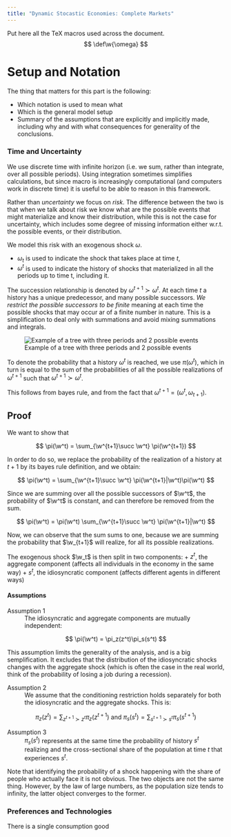 ```yaml
---
title: "Dynamic Stocastic Economies: Complete Markets"
---
```

:::{.hidden}
Put here all the TeX macros used across the document.
$$
\def\w{\omega}
$$

:::
# Setup and Notation

The thing that matters for this part is the following:

+ Which notation is used to mean what
+ Which is the general model setup
+ Summary of the assumptions that are explicitly and implicitly made, including why and with what consequences for generality of the conclusions.

### Time and Uncertainty

We use discrete time with infinite horizon (i.e. we sum, rather than integrate, over all possible periods). Using integration sometimes simplifies calculations, but since macro is increasingly computational (and computers work in discrete time) it is useful to be able to reason in this framework.

Rather than *uncertainty* we focus on *risk*. The difference between the two is that when we talk about risk we know what are the possible events that might materialize and know their distribution, while this is not the case for uncertainty, which includes some degree of missing information either w.r.t. the possible events, or their distribution.

We model this risk with an exogenous shock $\omega$. 

+ $\omega_t$ is used to indicate the shock that takes place at time $t$,
+ $\omega^t$ is used to indicate the history of shocks that materialized in all the periods up to time t, including it.

The succession relationship is denoted by $\omega^{t+1} \succ \omega^t$. At each time $t$ a history has a unique predecessor, and many possible successors. *We restrict the possible successors to be finite* meaning at each time the possible shocks that may occur ar of a finite number in nature. This is a simplification to deal only with summations and avoid mixing summations and integrals.

![Example of a tree with three periods and 2 possible events](figures/macro_01_01.png)

To denote the probability that a history $\omega^t$ is reached, we use $\pi(\omega^t)$, which in turn is equal to the sum of the probabilities of all the possible realizations of $\omega^{t+1}$ such that $\omega^{t+1}\succ \omega^t$.

This follows from bayes rule, and from the fact that $\omega^{t+1} = (\omega^t, \omega_{t+1})$.

::: {.callout-note appearance="minimal" collapse="true"}
## Proof

We want to show that 

$$
\pi(\w^t) = \sum_{\w^{t+1}\succ \w^t} \pi(\w^{t+1})
$$

In order to do so, we replace the probability of the realization of a history at $t+1$ by its bayes rule definition, and we obtain:

$$
\pi(\w^t) = \sum_{\w^{t+1}\succ \w^t} \pi(\w^{t+1}|\w^t)\pi(\w^t)
$$

Since we are summing over all the possible successors of $\w^t$, the probability of $\w^t$ is constant, and can therefore be removed from the sum.

$$
\pi(\w^t) = \pi(\w^t)  \sum_{\w^{t+1}\succ \w^t} \pi(\w^{t+1}|\w^t)
$$

Now, we can observe that the sum sums to one, because we are summing the probability that $\w_{t+1}$ will realize, for all its possible realizations.
:::

The exogenous shock $\w_t$ is then split in two components:
+ $z^t$, the aggregate component (affects all individuals in the economy in the same way)
+ $s^t$, the idiosyncratic component (affects different agents in different ways)

::: {.callout-important}
#### Assumptions

Assumption 1
: The idiosyncratic and aggregate components are mutually independent:

$$
\pi(\w^t) = \pi_z(z^t)\pi_s(s^t)
$$

This assumption limits the generality of the analysis, and is a big semplification. It excludes that the distribution of the idiosyncratic shocks changes with the aggregate shock (which is often the case in the real world, think of the probability of losing a job during a recession).

Assumption 2
: We assume that the conditioning restriction holds separately for both the idiosyncratic and the aggregate shocks. This is:

$$
\pi_z(z^t) = \sum_{z^{t+1}\succ z^t} \pi_z(z^{t+1}) \text{ and } \pi_s(s^t) = \sum_{s^{t+1}\succ s^t} \pi_s(s^{t+1})
$$

Assumption 3
: $\pi_s(s^t)$ represents at the same time the probability of history $s^t$ realizing and the cross-sectional share of the population at time $t$ that experiences $s^t$.

Note that identifying the probability of a shock happening with the share of people who actually face it is not obvious. The two objects are not the same thing. However, by the law of large numbers, as the population size tends to infinity, the latter object converges to the former.
:::

### Preferences and Technologies

There is a single consumption good
